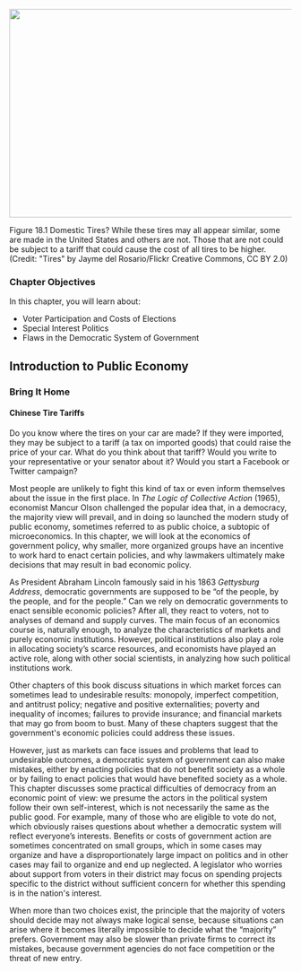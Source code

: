 ![](media/18-introduction-to-public-economy_rId20.jpeg){width="6.5in" height="3.875in"}

Figure 18.1 Domestic Tires? While these tires may all appear similar,
some are made in the United States and others are not. Those that are
not could be subject to a tariff that could cause the cost of all tires
to be higher. (Credit: \"Tires\" by Jayme del Rosario/Flickr Creative
Commons, CC BY 2.0)

### Chapter Objectives {#chapter-objectives .Heading3Grey}

In this chapter, you will learn about:

-   Voter Participation and Costs of Elections
-   Special Interest Politics
-   Flaws in the Democratic System of Government

## Introduction to Public Economy

### Bring It Home {#bring-it-home .Heading3Grey}

#### Chinese Tire Tariffs {#chinese-tire-tariffs .Heading4Grey}

Do you know where the tires on your car are made? If they were imported,
they may be subject to a tariff (a tax on imported goods) that could
raise the price of your car. What do you think about that tariff? Would
you write to your representative or your senator about it? Would you
start a Facebook or Twitter campaign?

Most people are unlikely to fight this kind of tax or even inform
themselves about the issue in the first place. In *The Logic of
Collective Action* (1965), economist Mancur Olson challenged the popular
idea that, in a democracy, the majority view will prevail, and in doing
so launched the modern study of public economy, sometimes referred to as
public choice, a subtopic of microeconomics. In this chapter, we will
look at the economics of government policy, why smaller, more organized
groups have an incentive to work hard to enact certain policies, and why
lawmakers ultimately make decisions that may result in bad economic
policy.

As President Abraham Lincoln famously said in his 1863 *Gettysburg
Address*, democratic governments are supposed to be "of the people, by
the people, and for the people." Can we rely on democratic governments
to enact sensible economic policies? After all, they react to voters,
not to analyses of demand and supply curves. The main focus of an
economics course is, naturally enough, to analyze the characteristics of
markets and purely economic institutions. However, political
institutions also play a role in allocating society's scarce resources,
and economists have played an active role, along with other social
scientists, in analyzing how such political institutions work.

Other chapters of this book discuss situations in which market forces
can sometimes lead to undesirable results: monopoly, imperfect
competition, and antitrust policy; negative and positive externalities;
poverty and inequality of incomes; failures to provide insurance; and
financial markets that may go from boom to bust. Many of these chapters
suggest that the government\'s economic policies could address these
issues.

However, just as markets can face issues and problems that lead to
undesirable outcomes, a democratic system of government can also make
mistakes, either by enacting policies that do not benefit society as a
whole or by failing to enact policies that would have benefited society
as a whole. This chapter discusses some practical difficulties of
democracy from an economic point of view: we presume the actors in the
political system follow their own self-interest, which is not
necessarily the same as the public good. For example, many of those who
are eligible to vote do not, which obviously raises questions about
whether a democratic system will reflect everyone's interests. Benefits
or costs of government action are sometimes concentrated on small
groups, which in some cases may organize and have a disproportionately
large impact on politics and in other cases may fail to organize and end
up neglected. A legislator who worries about support from voters in
their district may focus on spending projects specific to the district
without sufficient concern for whether this spending is in the nation\'s
interest.

When more than two choices exist, the principle that the majority of
voters should decide may not always make logical sense, because
situations can arise where it becomes literally impossible to decide
what the "majority" prefers. Government may also be slower than private
firms to correct its mistakes, because government agencies do not face
competition or the threat of new entry.
